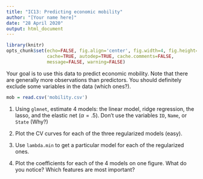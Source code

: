 ```yaml
---
title: "IC13: Predicting economic mobility"
author: "[Your name here]"
date: "28 April 2020"
output: html_document
---
```


```r
library(knitr)
opts_chunk$set(echo=FALSE, fig.align='center', fig.width=4, fig.height=3,
               cache=TRUE, autodep=TRUE, cache.comments=FALSE,
               message=FALSE, warning=FALSE)
```

Your goal is to use this data to predict economic mobility. Note that there are generally more observations than predictors. You should definitely exclude some variables in the data (which ones?).

```r
mob = read.csv('mobility.csv')
```

1. Using `glmnet`, estimate 4 models: the linear model, ridge regression, the lasso, and the elastic net ($\alpha=.5$). Don't use the variables `ID`, `Name`, or `State` (Why?)

2. Plot the CV curves for each of the three regularized models (easy).

3. Use `lambda.min` to get a particular model for each of the regularized ones.

4. Plot the coefficients for each of the 4 models on one figure. What do you notice? Which features are most important?
